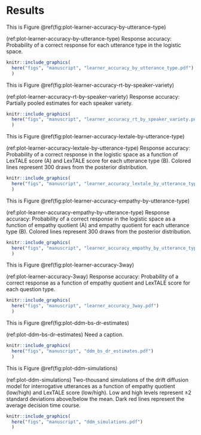 # Results


This is Figure \@ref(fig:plot-learner-accuracy-by-utterance-type)


(ref:plot-learner-accuracy-by-utterance-type) Response accuracy: Probability of a correct response for each utterance type in the logistic space.

```r
knitr::include_graphics(
  here("figs", "manuscript", "learner_accuracy_by_utterance_type.pdf")
  )
```




This is Figure \@ref(fig:plot-learner-accuracy-rt-by-speaker-variety)

(ref:plot-learner-accuracy-rt-by-speaker-variety) Response accuracy: Partially pooled estimates for each speaker variety.

```r
knitr::include_graphics(
  here("figs", "manuscript", "learner_accuracy_rt_by_speaker_variety.png")
  )
```





This is Figure \@ref(fig:plot-learner-accuracy-lextale-by-utterance-type)

(ref:plot-learner-accuracy-lextale-by-utterance-type) Response accuracy: Probability of a correct response in the logistic space as a function of LexTALE score (A) and LexTALE score for each utterance type (B). Colored lines represent 300 draws from the posterior distribution.

```r
knitr::include_graphics(
  here("figs", "manuscript", "learner_accuracy_lextale_by_utterance_type.pdf")
  )
```







This is Figure \@ref(fig:plot-learner-accuracy-empathy-by-utterance-type)

(ref:plot-learner-accuracy-empathy-by-utterance-type) Response accuracy: Probability of a correct response in the logistic space as a function of empathy quotient (A) and empathy quotient for each utterance type (B). Colored lines represent 300 draws from the posterior distribution.

```r
knitr::include_graphics(
  here("figs", "manuscript", "learner_accuracy_empathy_by_utterance_type.pdf")
  )
```





This is Figure \@ref(fig:plot-learner-accuracy-3way)

(ref:plot-learner-accuracy-3way) Response accuracy: Probability of a correct response as a function of empathy quotient and LexTALE score for each question type.

```r
knitr::include_graphics(
  here("figs", "manuscript", "learner_accuracy_3way.pdf")
  )
```






This is Figure \@ref(fig:plot-ddm-bs-dr-estimates)

(ref:plot-ddm-bs-dr-estimates) Need a caption.

```r
knitr::include_graphics(
  here("figs", "manuscript", "ddm_bs_dr_estimates.pdf")
  )
```




This is Figure \@ref(fig:plot-ddm-simulations)

(ref:plot-ddm-simulations) Two-thousand simulations of the drift diffusion model for interrogative utterances as a function of empathy quotient (low/high) and LexTALE score (low/high). Low and high levels represent &pm;2 standard deviations above/below the mean. Dark red lines represent the average decision time course.

```r
knitr::include_graphics(
  here("figs", "manuscript", "ddm_simulations.pdf")
  )
```
